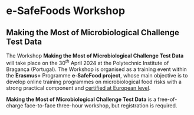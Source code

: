 # e-SafeFoods Workshop

## Making the Most of Microbiological Challenge Test Data

The Workshop **Making the Most of Microbiological Challenge Test Data** will take place on the $30^{th}$ April 2024 at the Polytechnic Institute of Bragança (Portugal). The Workshop is organised as a training event within the **Erasmus+** Programme **e-SafeFood project**, whose main objective is to develop online training programmes on microbiological food risks with a strong practical component and [certified at European level](https://www.esafefood.net/).

**Making the Most of Microbiological Challenge Test Data** is a free-of-charge face-to-face three-hour workshop, but registration is required.
